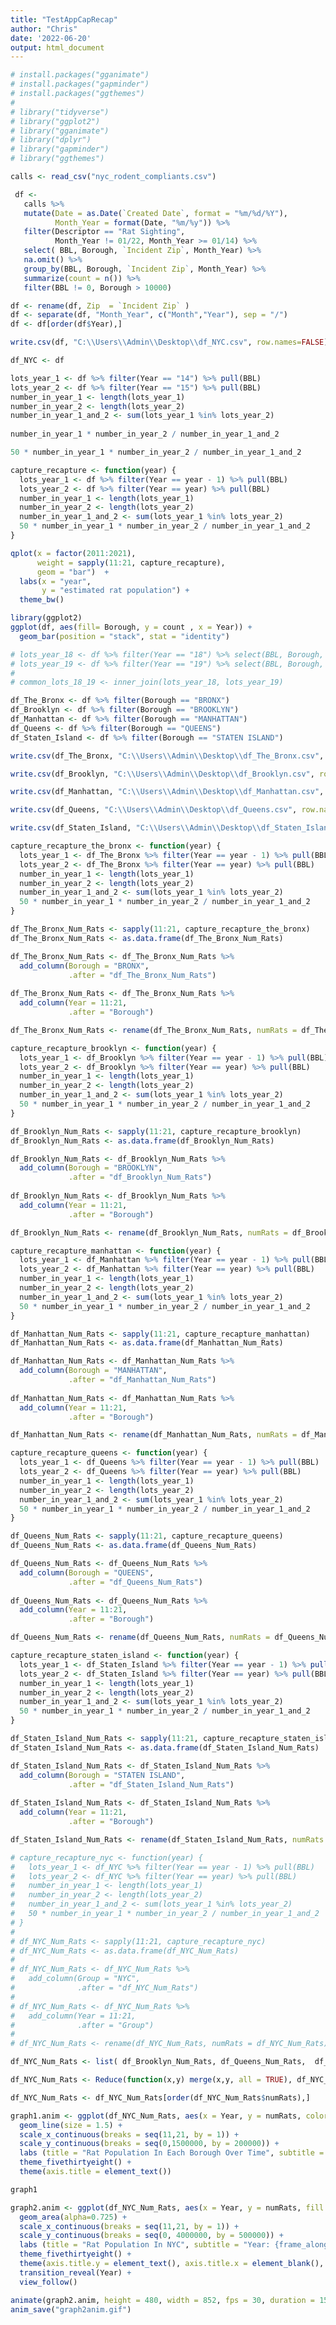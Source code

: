 ```yaml
---
title: "TestAppCapRecap"
author: "Chris"
date: '2022-06-20'
output: html_document
---
```


```r
# install.packages("gganimate")
# install.packages("gapminder")
# install.packages("ggthemes")
# 
# library("tidyverse")
# library("ggplot2")
# library("gganimate")
# library("dplyr")
# library("gapminder")
# library("ggthemes")
```

```r
calls <- read_csv("nyc_rodent_compliants.csv")
```

```r
 df <-
   calls %>%
   mutate(Date = as.Date(`Created Date`, format = "%m/%d/%Y"),
          Month_Year = format(Date, "%m/%y")) %>%
   filter(Descriptor == "Rat Sighting",
          Month_Year != 01/22, Month_Year >= 01/14) %>%
   select( BBL, Borough, `Incident Zip`, Month_Year) %>%
   na.omit() %>%
   group_by(BBL, Borough, `Incident Zip`, Month_Year) %>%
   summarize(count = n()) %>% 
   filter(BBL != 0, Borough > 10000)

df <- rename(df, Zip  = `Incident Zip` )
df <- separate(df, "Month_Year", c("Month","Year"), sep = "/")
df <- df[order(df$Year),]

write.csv(df, "C:\\Users\\Admin\\Desktop\\df_NYC.csv", row.names=FALSE)

df_NYC <- df
```

```r
lots_year_1 <- df %>% filter(Year == "14") %>% pull(BBL)
lots_year_2 <- df %>% filter(Year == "15") %>% pull(BBL)
number_in_year_1 <- length(lots_year_1)
number_in_year_2 <- length(lots_year_2)
number_in_year_1_and_2 <- sum(lots_year_1 %in% lots_year_2)
  
number_in_year_1 * number_in_year_2 / number_in_year_1_and_2
```

```r
50 * number_in_year_1 * number_in_year_2 / number_in_year_1_and_2
```

```r
capture_recapture <- function(year) {
  lots_year_1 <- df %>% filter(Year == year - 1) %>% pull(BBL)
  lots_year_2 <- df %>% filter(Year == year) %>% pull(BBL)
  number_in_year_1 <- length(lots_year_1)
  number_in_year_2 <- length(lots_year_2)
  number_in_year_1_and_2 <- sum(lots_year_1 %in% lots_year_2)
  50 * number_in_year_1 * number_in_year_2 / number_in_year_1_and_2
}
```

```r
qplot(x = factor(2011:2021),
      weight = sapply(11:21, capture_recapture),
      geom = "bar")  +
  labs(x = "year",
       y = "estimated rat population") +
  theme_bw()
```

```r
library(ggplot2)
ggplot(df, aes(fill= Borough, y = count , x = Year)) +
  geom_bar(position = "stack", stat = "identity") 
```

```r
# lots_year_18 <- df %>% filter(Year == "18") %>% select(BBL, Borough, Zip)
# lots_year_19 <- df %>% filter(Year == "19") %>% select(BBL, Borough, Zip)
# 
# common_lots_18_19 <- inner_join(lots_year_18, lots_year_19)
```

```r
df_The_Bronx <- df %>% filter(Borough == "BRONX")
df_Brooklyn <- df %>% filter(Borough == "BROOKLYN")
df_Manhattan <- df %>% filter(Borough == "MANHATTAN")
df_Queens <- df %>% filter(Borough == "QUEENS")
df_Staten_Island <- df %>% filter(Borough == "STATEN ISLAND")
```

```r
write.csv(df_The_Bronx, "C:\\Users\\Admin\\Desktop\\df_The_Bronx.csv", row.names=FALSE)

write.csv(df_Brooklyn, "C:\\Users\\Admin\\Desktop\\df_Brooklyn.csv", row.names=FALSE)

write.csv(df_Manhattan, "C:\\Users\\Admin\\Desktop\\df_Manhattan.csv", row.names=FALSE)

write.csv(df_Queens, "C:\\Users\\Admin\\Desktop\\df_Queens.csv", row.names=FALSE)

write.csv(df_Staten_Island, "C:\\Users\\Admin\\Desktop\\df_Staten_Island.csv", row.names=FALSE)

```

```r
capture_recapture_the_bronx <- function(year) {
  lots_year_1 <- df_The_Bronx %>% filter(Year == year - 1) %>% pull(BBL)
  lots_year_2 <- df_The_Bronx %>% filter(Year == year) %>% pull(BBL)
  number_in_year_1 <- length(lots_year_1)
  number_in_year_2 <- length(lots_year_2)
  number_in_year_1_and_2 <- sum(lots_year_1 %in% lots_year_2)
  50 * number_in_year_1 * number_in_year_2 / number_in_year_1_and_2
}

df_The_Bronx_Num_Rats <- sapply(11:21, capture_recapture_the_bronx)
df_The_Bronx_Num_Rats <- as.data.frame(df_The_Bronx_Num_Rats)

df_The_Bronx_Num_Rats <- df_The_Bronx_Num_Rats %>%
  add_column(Borough = "BRONX",
             .after = "df_The_Bronx_Num_Rats") 
  
df_The_Bronx_Num_Rats <- df_The_Bronx_Num_Rats %>%
  add_column(Year = 11:21,
             .after = "Borough") 

df_The_Bronx_Num_Rats <- rename(df_The_Bronx_Num_Rats, numRats = df_The_Bronx_Num_Rats)
```

```r
capture_recapture_brooklyn <- function(year) {
  lots_year_1 <- df_Brooklyn %>% filter(Year == year - 1) %>% pull(BBL)
  lots_year_2 <- df_Brooklyn %>% filter(Year == year) %>% pull(BBL)
  number_in_year_1 <- length(lots_year_1)
  number_in_year_2 <- length(lots_year_2)
  number_in_year_1_and_2 <- sum(lots_year_1 %in% lots_year_2)
  50 * number_in_year_1 * number_in_year_2 / number_in_year_1_and_2
}

df_Brooklyn_Num_Rats <- sapply(11:21, capture_recapture_brooklyn)
df_Brooklyn_Num_Rats <- as.data.frame(df_Brooklyn_Num_Rats)

df_Brooklyn_Num_Rats <- df_Brooklyn_Num_Rats %>%
  add_column(Borough = "BROOKLYN",
             .after = "df_Brooklyn_Num_Rats") 
  
df_Brooklyn_Num_Rats <- df_Brooklyn_Num_Rats %>%
  add_column(Year = 11:21,
             .after = "Borough") 

df_Brooklyn_Num_Rats <- rename(df_Brooklyn_Num_Rats, numRats = df_Brooklyn_Num_Rats)
```

```r
capture_recapture_manhattan <- function(year) {
  lots_year_1 <- df_Manhattan %>% filter(Year == year - 1) %>% pull(BBL)
  lots_year_2 <- df_Manhattan %>% filter(Year == year) %>% pull(BBL)
  number_in_year_1 <- length(lots_year_1)
  number_in_year_2 <- length(lots_year_2)
  number_in_year_1_and_2 <- sum(lots_year_1 %in% lots_year_2)
  50 * number_in_year_1 * number_in_year_2 / number_in_year_1_and_2
}

df_Manhattan_Num_Rats <- sapply(11:21, capture_recapture_manhattan)
df_Manhattan_Num_Rats <- as.data.frame(df_Manhattan_Num_Rats)

df_Manhattan_Num_Rats <- df_Manhattan_Num_Rats %>%
  add_column(Borough = "MANHATTAN",
             .after = "df_Manhattan_Num_Rats") 
  
df_Manhattan_Num_Rats <- df_Manhattan_Num_Rats %>%
  add_column(Year = 11:21,
             .after = "Borough") 

df_Manhattan_Num_Rats <- rename(df_Manhattan_Num_Rats, numRats = df_Manhattan_Num_Rats)
```

```r
capture_recapture_queens <- function(year) {
  lots_year_1 <- df_Queens %>% filter(Year == year - 1) %>% pull(BBL)
  lots_year_2 <- df_Queens %>% filter(Year == year) %>% pull(BBL)
  number_in_year_1 <- length(lots_year_1)
  number_in_year_2 <- length(lots_year_2)
  number_in_year_1_and_2 <- sum(lots_year_1 %in% lots_year_2)
  50 * number_in_year_1 * number_in_year_2 / number_in_year_1_and_2
}

df_Queens_Num_Rats <- sapply(11:21, capture_recapture_queens)
df_Queens_Num_Rats <- as.data.frame(df_Queens_Num_Rats)

df_Queens_Num_Rats <- df_Queens_Num_Rats %>%
  add_column(Borough = "QUEENS",
             .after = "df_Queens_Num_Rats") 
  
df_Queens_Num_Rats <- df_Queens_Num_Rats %>%
  add_column(Year = 11:21,
             .after = "Borough") 

df_Queens_Num_Rats <- rename(df_Queens_Num_Rats, numRats = df_Queens_Num_Rats)
```

```r
capture_recapture_staten_island <- function(year) {
  lots_year_1 <- df_Staten_Island %>% filter(Year == year - 1) %>% pull(BBL)
  lots_year_2 <- df_Staten_Island %>% filter(Year == year) %>% pull(BBL)
  number_in_year_1 <- length(lots_year_1)
  number_in_year_2 <- length(lots_year_2)
  number_in_year_1_and_2 <- sum(lots_year_1 %in% lots_year_2)
  50 * number_in_year_1 * number_in_year_2 / number_in_year_1_and_2
}

df_Staten_Island_Num_Rats <- sapply(11:21, capture_recapture_staten_island)
df_Staten_Island_Num_Rats <- as.data.frame(df_Staten_Island_Num_Rats)

df_Staten_Island_Num_Rats <- df_Staten_Island_Num_Rats %>%
  add_column(Borough = "STATEN ISLAND",
             .after = "df_Staten_Island_Num_Rats") 
  
df_Staten_Island_Num_Rats <- df_Staten_Island_Num_Rats %>%
  add_column(Year = 11:21,
             .after = "Borough") 

df_Staten_Island_Num_Rats <- rename(df_Staten_Island_Num_Rats, numRats = df_Staten_Island_Num_Rats)
```

```r
# capture_recapture_nyc <- function(year) {
#   lots_year_1 <- df_NYC %>% filter(Year == year - 1) %>% pull(BBL)
#   lots_year_2 <- df_NYC %>% filter(Year == year) %>% pull(BBL)
#   number_in_year_1 <- length(lots_year_1)
#   number_in_year_2 <- length(lots_year_2)
#   number_in_year_1_and_2 <- sum(lots_year_1 %in% lots_year_2)
#   50 * number_in_year_1 * number_in_year_2 / number_in_year_1_and_2
# }
# 
# df_NYC_Num_Rats <- sapply(11:21, capture_recapture_nyc)
# df_NYC_Num_Rats <- as.data.frame(df_NYC_Num_Rats)
# 
# df_NYC_Num_Rats <- df_NYC_Num_Rats %>%
#   add_column(Group = "NYC",
#              .after = "df_NYC_Num_Rats") 
#   
# df_NYC_Num_Rats <- df_NYC_Num_Rats %>%
#   add_column(Year = 11:21,
#              .after = "Group") 
# 
# df_NYC_Num_Rats <- rename(df_NYC_Num_Rats, numRats = df_NYC_Num_Rats)
```

```r

df_NYC_Num_Rats <- list( df_Brooklyn_Num_Rats, df_Queens_Num_Rats,  df_Manhattan_Num_Rats, df_The_Bronx_Num_Rats, df_Staten_Island_Num_Rats)

df_NYC_Num_Rats <- Reduce(function(x,y) merge(x,y, all = TRUE), df_NYC_Num_Rats)

df_NYC_Num_Rats <- df_NYC_Num_Rats[order(df_NYC_Num_Rats$numRats),]

graph1.anim <- ggplot(df_NYC_Num_Rats, aes(x = Year, y = numRats, color = Borough)) +
  geom_line(size = 1.5) + 
  scale_x_continuous(breaks = seq(11,21, by = 1)) + 
  scale_y_continuous(breaks = seq(0,1500000, by = 200000)) +
  labs (title = "Rat Population In Each Borough Over Time", subtitle = "Do rats proliferate faster in certain Boroughs?", x = "Year", y = "Population" ) +
  theme_fivethirtyeight() +
  theme(axis.title = element_text())

graph1

graph2.anim <- ggplot(df_NYC_Num_Rats, aes(x = Year, y = numRats, fill = Borough)) + 
  geom_area(alpha=0.725) + 
  scale_x_continuous(breaks = seq(11,21, by = 1)) + 
  scale_y_continuous(breaks = seq(0, 4000000, by = 500000)) + 
  labs (title = "Rat Population In NYC", subtitle = "Year: {frame_along}", x = "Year", y = "Population" ) +
  theme_fivethirtyeight() +
  theme(axis.title.y = element_text(), axis.title.x = element_blank(), axis.text.x = element_blank(), axis.ticks.x = element_blank()) +
  transition_reveal(Year) +
  view_follow()

animate(graph2.anim, height = 480, width = 852, fps = 30, duration = 15, end_pause = 90, res = 100)
anim_save("graph2anim.gif")
 
```




